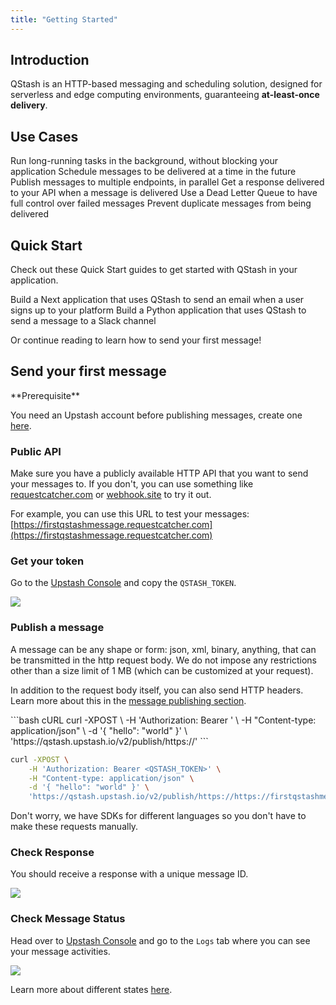 ```yaml
---
title: "Getting Started"
---
```


## Introduction

QStash is an HTTP-based messaging and scheduling solution, designed for serverless
and edge computing environments, guaranteeing **at-least-once delivery**.

## Use Cases 

<CardGroup cols={2}>
  <Card title="Background Jobs" icon="share-all" href='/qstash/features/background-jobs'>
    Run long-running tasks in the background, without blocking your application
  </Card>
  <Card title="Schedules" icon="calendar-days" href='/qstash/features/schedules'>
    Schedule messages to be delivered at a time in the future
  </Card>
  <Card title="Topics" icon="arrow-up-to-dotted-line" href='/qstash/features/topics'>
    Publish messages to multiple endpoints, in parallel
  </Card>
  <Card title="Callbacks" icon="phone" href='/qstash/features/callbacks'>
   Get a response delivered to your API when a message is delivered
  </Card>
  <Card title="Retry Failed Jobs" icon="repeat" href='/qstash/features/dlq'>
    Use a Dead Letter Queue to have full control over failed messages
  </Card>
  <Card title="Deduplication" icon="copy" href='/qstash/features/deduplication'>
    Prevent duplicate messages from being delivered
  </Card>
</CardGroup>

## Quick Start

Check out these Quick Start guides to get started with QStash in your application.

<CardGroup cols={2}>
  <Card title="Next.js" icon="node-js" href='/qstash/quickstarts/nextjs-quickstart'>
    Build a Next application that uses QStash to send an email when a user signs up to your platform
  </Card>
  <Card title="Python" icon="python" href='/'>
    Build a Python application that uses QStash to send a message to a Slack channel
  </Card>
</CardGroup>

Or continue reading to learn how to send your first message!

## Send your first message

<Check>
**Prerequisite**

You need an Upstash account before publishing messages, create one
[here](https://console.upstash.com).
</Check>

### Public API

Make sure you have a publicly available HTTP API that you want to send your
messages to. If you don't, you can use something like
[requestcatcher.com](https://requestcatcher.com/) or
[webhook.site](https://webhook.site/) to try it out.

For example, you can use this URL to test your messages: [https://firstqstashmessage.requestcatcher.com](https://firstqstashmessage.requestcatcher.com)

### Get your token

Go to the [Upstash Console](https://console.upstash.com/qstash) and copy the
`QSTASH_TOKEN`.

<Frame>
  <img src="/img/qstash/rest_token.png" />
</Frame>

### Publish a message

A message can be any shape or form: json, xml, binary, anything, that can be
transmitted in the http request body. We do not impose any restrictions other
than a size limit of 1 MB (which can be customized at your request).

In addition to the request body itself, you can also send HTTP headers. Learn
more about this in the [message publishing section](/qstash/howto/publishing).

<CodeGroup>
```bash cURL
curl -XPOST \
    -H 'Authorization: Bearer <QSTASH_TOKEN>' \
    -H "Content-type: application/json" \
    -d '{ "hello": "world" }' \
    'https://qstash.upstash.io/v2/publish/https://<your-api-url>'
```

```bash cURL RequestCatcher
curl -XPOST \
    -H 'Authorization: Bearer <QSTASH_TOKEN>' \
    -H "Content-type: application/json" \
    -d '{ "hello": "world" }' \
    'https://qstash.upstash.io/v2/publish/https://https://firstqstashmessage.requestcatcher.com/test'
```
</CodeGroup>

Don't worry, we have SDKs for different languages so you don't
have to make these requests manually.

### Check Response

You should receive a response with a unique message ID.

<Frame>
  <img src="/img/qstash/reqcatcher.png" />
</Frame>

### Check Message Status

Head over to [Upstash Console](https://console.upstash.com/qstash) and go to the
`Logs` tab where you can see your message activities.

<Frame>
  <img src="/img/qstash/log.png" />
</Frame>

Learn more about different states [here](/qstash/howto/debug-logs).
